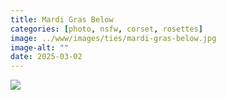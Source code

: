 ```yaml
---
title: Mardi Gras Below
categories: [photo, nsfw, corset, rosettes]
image: ../www/images/ties/mardi-gras-below.jpg
image-alt: ""
date: 2025-03-02
---
```



![](../www/images/ties/mardi-gras-below.jpg)


